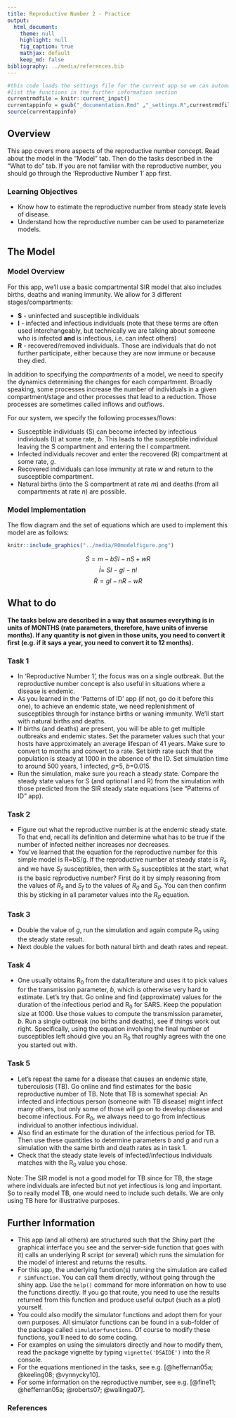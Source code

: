 ```yaml
---
title: Reproductive Number 2 - Practice
output:
  html_document:
    theme: null
    highlight: null
    fig_caption: true
    mathjax: default 
    keep_md: false
bibliography: ../media/references.bib
---
```




```r
#this code loads the settings file for the current app so we can automatically 
#list the functions in the further information section
currentrmdfile = knitr::current_input() 
currentappinfo = gsub("_documentation.Rmd" ,"_settings.R",currentrmdfile)
source(currentappinfo)
```


## Overview {#shinytab1}
This app covers more aspects of the reproductive number concept. Read about the model in the "Model" tab. Then do the tasks described in the "What to do" tab. If you are not familiar with the reproductive number, you should go through the 'Reproductive Number 1' app first.

### Learning Objectives
* Know how to estimate the reproductive number from steady state levels of disease.
* Understand how the reproductive number can be used to parameterize models.
 

## The Model {#shinytab2}

### Model Overview
For this app, we'll use a basic compartmental SIR model that also includes births, deaths and waning immunity. We allow for 3 different stages/compartments: 

* **S** - uninfected and susceptible individuals 
* **I** - infected and infectious individuals (note that these terms are often used interchangeably, but technically we are talking about someone who is infected **and** is infectious, i.e. can infect others)
* **R** - recovered/removed individuals. Those are individuals that do not further participate, either because they are now immune or because they died.


In addition to specifying the *compartments* of a model, we need to specify the dynamics determining the changes for each compartment. Broadly speaking, some processes increase the number of individuals in a given compartment/stage and other processes that lead to a reduction. Those processes are sometimes called inflows and outflows. 

For our system, we specify the following processes/flows: 

* Susceptible individuals (S) can become infected by infectious individuals (I) at some rate, _b_. This leads to the susceptible individual leaving the S compartment and entering the I compartment.   
* Infected individuals recover and enter the recovered (R) compartment at some rate, _g_.
* Recovered individuals can lose immunity at rate _w_ and return to the susceptible compartment. 
* Natural births (into the S compartment at rate _m_) and deaths (from all compartments at rate _n_) are possible.



### Model Implementation
The flow diagram and the set of equations which are used to implement this model are as follows:



```r
knitr::include_graphics("../media/R0modelfigure.png")
```


$$\dot S =m - b SI - nS + wR$$ 
$$\dot I = \ S I - g I - nI$$
$$\dot R = g I - nR - wR$$



## What to do {#shinytab3}


**The tasks below are described in a way that assumes everything is in units of MONTHS (rate parameters, therefore, have units of inverse months). If any quantity is not given in those units, you need to convert it first (e.g. if it says a year, you need to convert it to 12 months).**



### Task 1 
* In 'Reproductive Number 1', the focus was on a single outbreak. But the reproductive number concept is also useful in situations where a disease is endemic. 
* As you learned in the 'Patterns of ID' app (if not, go do it before this one), to achieve an endemic state, we need replenishment of susceptibles through for instance births or waning immunity. We'll start with natural births and deaths. 
* If births (and deaths) are present, you will be able to get multiple outbreaks and endemic states. Set the parameter values such that your hosts have approximately an average lifespan of 41 years. Make sure to convert to months and convert to a rate. Set birth rate such that the population is steady at 1000 in the absence of the ID. Set simulation time to around 500 years, 1 infected, _g_=5, _b_=0.015. 
* Run the simulation, make sure you reach a steady state. Compare the steady state values for S (and optional I and R) from the simulation with those predicted from the SIR steady state equations (see "Patterns of ID" app).


### Task 2 
* Figure out what the reproductive number is at the endemic steady state. To that end, recall its definition and determine what has to be true if the number of infected neither increases nor decreases. 
* You've learned that the equation for the reproductive number for this simple model is R=bS/g. If the reproductive number at steady state is _R~s~_ and we have _S~f~_ susceptibles, then with _S~0~_ susceptibles at the start, what is the basic reproductive number? First do it by simply reasoning from the values of _R~s~_ and _S~f~_ to the values of _R~0~_ and _S~0~_. You can then confirm this by sticking in all parameter values into the _R~0~_ equation.


### Task 3 
* Double the value of _g_, run the simulation and again compute R~0~ using the steady state result. 
* Next double the values for both natural birth and death rates and repeat. 



### Task 4 
* One usually obtains R~0~ from the data/literature and uses it to pick values for the transmission parameter, _b_, which is otherwise very hard to estimate. Let's try that. Go online and find (approximate) values for the duration of the infectious period and R~0~ for SARS. Keep the population size at 1000. Use those values to compute the transmission parameter, _b_. Run a single outbreak (no births and deaths), see if things work out right. Specifically, using the equation involving the final number of susceptibles left should give you an R~0~ that roughly agrees with the one you started out with.

### Task 5
* Let's repeat the same for a disease that causes an endemic state, tuberculosis (TB). Go online and find estimates for the basic reproductive number of TB. Note that TB is somewhat special: An infected and infectious person (someone with TB disease) might infect many others, but only some of those will go on to develop disease and become infectious. For R~0~, we always need to go from infectious individual to another infectious individual.
* Also find an estimate for the duration of the infectious period for TB. Then use these quantities to determine parameters _b_ and _g_ and run a simulation with the same birth and death rates as in task 1.
* Check that the steady state levels of infected/infectious individuals matches with the R~0~ value you chose.

Note: The SIR model is not a good model for TB since for TB, the stage where individuals are infected but not yet infectious is long and important. So to really model TB, one would need to include such details. We are only using TB here for illustrative purposes. 


## Further Information {#shinytab4}
* This app (and all others) are structured such that the Shiny part (the graphical interface you see and the server-side function that goes with it) calls an underlying R script (or several) which runs the simulation for the model of interest and returns the results.
* For this app, the underlying function(s) running the simulation are called ``r simfunction``. You can call them directly, without going through the shiny app. Use the `help()` command for more information on how to use the functions directly. If you go that route, you need to use the results returned from this function and produce useful output (such as a plot) yourself. 
* You could also modify the simulator functions and adopt them for your own purposes. All simulator functions can be found in a sub-folder of the package called `simulatorfunctions`. Of course to modify these functions, you'll need to do some coding.
* For examples on using the simulators directly and how to modify them, read the package vignette by typing `vignette('DSAIDE')` into the R console.
* For the equations mentioned in the tasks, see e.g. [@heffernan05a; @keeling08; @vynnycky10].
* For some information on the reproductive number, see e.g. [@fine11; @heffernan05a; @roberts07; @wallinga07].

### References



